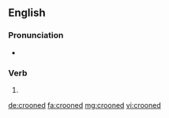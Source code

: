 ==English==

===Pronunciation===
* {{IPA|/kɹuːnd/|lang=en}}

===Verb===
{{head|en|verb form}}

# {{en-past of|croon}}

[[de:crooned]]
[[fa:crooned]]
[[mg:crooned]]
[[vi:crooned]]